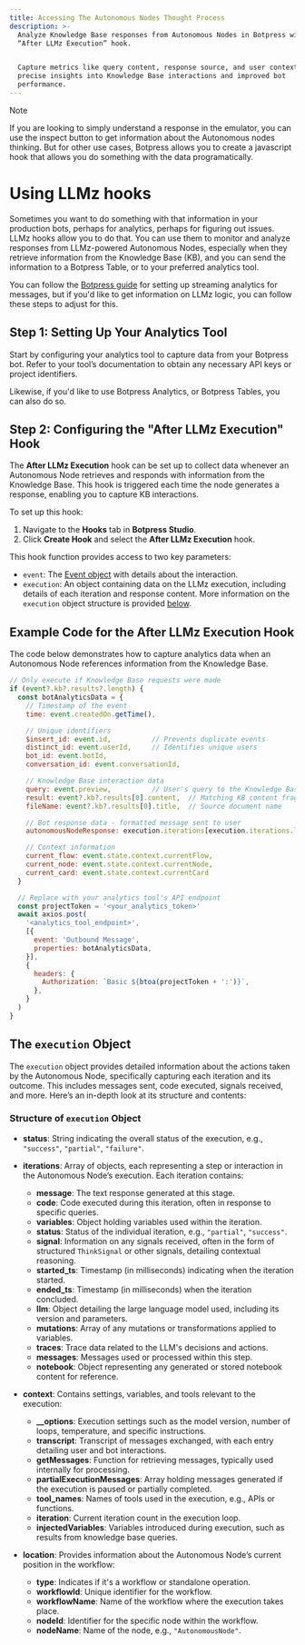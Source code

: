 ```yaml
---
title: Accessing The Autonomous Nodes Thought Process
description: >-
  Analyze Knowledge Base responses from Autonomous Nodes in Botpress with the
  “After LLMz Execution” hook.


  Capture metrics like query content, response source, and user context for
  precise insights into Knowledge Base interactions and improved bot
  performance.
---
```


<Note>
Note

If you are looking to simply understand a response in the emulator, you can use the inspect button to get information about the Autonomous nodes thinking. But for other use cases, Botpress allows you to create a javascript hook that allows you do something with the data programatically.
</Note>

# Using LLMz hooks

Sometimes you want to do something with that information in your production bots, perhaps for analytics, perhaps for figuring out issues. LLMz hooks allow you to do that. You can use them to monitor and analyze responses from LLMz-powered Autonomous Nodes, especially when they retrieve information from the Knowledge Base (KB), and you can send the information to a Botpress Table, or to your preferred analytics tool.

You can follow the [Botpress guide](https://botpress.com/docs/streaming-analytics-from-within-your-bot-with-hooks#setting-up-mixpanel) for setting up streaming analytics for messages, but if you'd like to get information on LLMz logic, you can follow these steps to adjust for this.

## Step 1: Setting Up Your Analytics Tool

Start by configuring your analytics tool to capture data from your Botpress bot. Refer to your tool’s documentation to obtain any necessary API keys or project identifiers.

Likewise, if you'd like to use Botpress Analytics, or Botpress Tables, you can also do so.

## Step 2: Configuring the "After LLMz Execution" Hook

The **After LLMz Execution** hook can be set up to collect data whenever an Autonomous Node retrieves and responds with information from the Knowledge Base. This hook is triggered each time the node generates a response, enabling you to capture KB interactions.

To set up this hook:

1. Navigate to the **Hooks** tab in **Botpress Studio**.
2. Click **Create Hook** and select the **After LLMz Execution** hook.

This hook function provides access to two key parameters:

* `event`: The [Event object](https://botpress.com/docs/event) with details about the interaction.
* `execution`: An object containing data on the LLMz execution, including details of each iteration and response content. More information on the `execution` object structure is provided [below](#the-execution-object).

## Example Code for the After LLMz Execution Hook

The code below demonstrates how to capture analytics data when an Autonomous Node references information from the Knowledge Base.

```javascript
// Only execute if Knowledge Base requests were made
if (event?.kb?.results?.length) {
  const botAnalyticsData = {
    // Timestamp of the event
    time: event.createdOn.getTime(),

    // Unique identifiers
    $insert_id: event.id,          // Prevents duplicate events
    distinct_id: event.userId,     // Identifies unique users
    bot_id: event.botId,
    conversation_id: event.conversationId,

    // Knowledge Base interaction data
    query: event.preview,          // User's query to the Knowledge Base
    result: event?.kb?.results[0].content,  // Matching KB content fragment
    fileName: event?.kb?.results[0].title,  // Source document name

    // Bot response data - formatted message sent to user
    autonomousNodeResponse: execution.iterations[execution.iterations.length - 1].message,

    // Context information
    current_flow: event.state.context.currentFlow,
    current_node: event.state.context.currentNode,
    current_card: event.state.context.currentCard
  }

  // Replace with your analytics tool's API endpoint
  const projectToken = '<your_analytics_token>'
  await axios.post(
    '<analytics_tool_endpoint>',
    [{
      event: 'Outbound Message',
      properties: botAnalyticsData,
    }],
    {
      headers: {
        Authorization: `Basic ${btoa(projectToken + ':')}`,
      },
    }
  )
}
```

## The `execution` Object

The `execution` object provides detailed information about the actions taken by the Autonomous Node, specifically capturing each iteration and its outcome. This includes messages sent, code executed, signals received, and more. Here’s an in-depth look at its structure and contents:

### Structure of `execution` Object

* **status**: String indicating the overall status of the execution, e.g., `"success"`, `"partial"`, `"failure"`.

* **iterations**: Array of objects, each representing a step or interaction in the Autonomous Node’s execution. Each iteration contains:
  * **message**: The text response generated at this stage.
  * **code**: Code executed during this iteration, often in response to specific queries.
  * **variables**: Object holding variables used within the iteration.
  * **status**: Status of the individual iteration, e.g., `"partial"`, `"success"`.
  * **signal**: Information on any signals received, often in the form of structured `ThinkSignal` or other signals, detailing contextual reasoning.
  * **started\_ts**: Timestamp (in milliseconds) indicating when the iteration started.
  * **ended\_ts**: Timestamp (in milliseconds) when the iteration concluded.
  * **llm**: Object detailing the large language model used, including its version and parameters.
  * **mutations**: Array of any mutations or transformations applied to variables.
  * **traces**: Trace data related to the LLM's decisions and actions.
  * **messages**: Messages used or processed within this step.
  * **notebook**: Object representing any generated or stored notebook content for reference.

* **context**: Contains settings, variables, and tools relevant to the execution:
  * **\_\_options**: Execution settings such as the model version, number of loops, temperature, and specific instructions.
  * **transcript**: Transcript of messages exchanged, with each entry detailing user and bot interactions.
  * **getMessages**: Function for retrieving messages, typically used internally for processing.
  * **partialExecutionMessages**: Array holding messages generated if the execution is paused or partially completed.
  * **tool\_names**: Names of tools used in the execution, e.g., APIs or functions.
  * **iteration**: Current iteration count in the execution loop.
  * **injectedVariables**: Variables introduced during execution, such as results from knowledge base queries.

* **location**: Provides information about the Autonomous Node’s current position in the workflow:
  * **type**: Indicates if it's a workflow or standalone operation.
  * **workflowId**: Unique identifier for the workflow.
  * **workflowName**: Name of the workflow where the execution takes place.
  * **nodeId**: Identifier for the specific node within the workflow.
  * **nodeName**: Name of the node, e.g., `"AutonomousNode"`.
